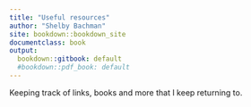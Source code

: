 ```yaml
---
title: "Useful resources"
author: "Shelby Bachman"
site: bookdown::bookdown_site
documentclass: book
output:
  bookdown::gitbook: default
  #bookdown::pdf_book: default
---
```


Keeping track of links, books and more that I keep returning to.